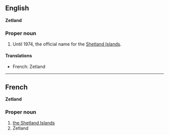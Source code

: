 ==English==
'''Zetland'''

===Proper noun===

#Until 1974, the official name for the [[Shetland Islands]].

====Translations====

*French: Zetland

----
==French==
'''Zetland'''

===Proper noun===

#[[Shetland Islands|the Shetland Islands]]
#Zetland